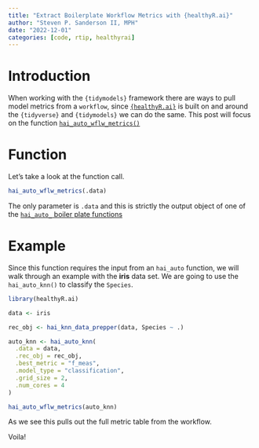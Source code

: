 ```yaml
---
title: "Extract Boilerplate Workflow Metrics with {healthyR.ai}"
author: "Steven P. Sanderson II, MPH"
date: "2022-12-01"
categories: [code, rtip, healthyrai]
---
```


# Introduction

When working with the `{tidymodels}` framework there are ways to pull model metrics from a `workflow`, since [`{healthyR.ai}`](https://www.spsanderson.com/healthyR.ai/) is built on and around the `{tidyverse}` and `{tidymodels}` we can do the same. This post will focus on the function [`hai_auto_wflw_metrics()`](https://www.spsanderson.com/healthyR.ai/reference/hai_auto_wflw_metrics.html)

# Function

Let's take a look at the function call.

```r
hai_auto_wflw_metrics(.data)
```

The only parameter is `.data` and this is strictly the output object of one of the [`hai_auto_` boiler plate functions](https://www.spsanderson.com/healthyR.ai/reference/index.html#boiler-plate-functions)

# Example

Since this function requires the input from an `hai_auto` function, we will walk through an example with the __iris__ data set. We are going to use the `hai_auto_knn()` to classify the `Species`.

```r
library(healthyR.ai)

data <- iris

rec_obj <- hai_knn_data_prepper(data, Species ~ .)

auto_knn <- hai_auto_knn(
  .data = data,
  .rec_obj = rec_obj,
  .best_metric = "f_meas",
  .model_type = "classification",
  .grid_size = 2,
  .num_cores = 4
)

hai_auto_wflw_metrics(auto_knn)
```

As we see this pulls out the full metric table from the workflow.

Voila!
